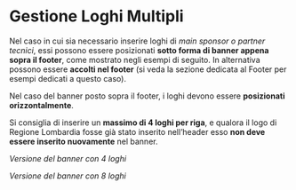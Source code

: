 
<Meta of={GestioneLoghiMultipliStories} />

# Gestione Loghi Multipli

Nel caso in cui sia necessario inserire loghi di _main sponsor o partner tecnici_, essi possono essere posizionati **sotto forma di banner appena sopra il footer**, come mostrato negli esempi di seguito.
In alternativa possono essere **accolti nel footer** (si veda la sezione dedicata al Footer per esempi dedicati a questo caso).

Nel caso del banner posto sopra il footer, i loghi devono essere **posizionati orizzontalmente**.

Si consiglia di inserire un **massimo di 4 loghi per riga**, e qualora il logo di Regione Lombardia fosse già stato inserito nell’header esso **non deve essere inserito nuovamente** nel banner.

_Versione del banner con 4 loghi_
<Canvas of={GestioneLoghiMultipliStories.GestioneLoghiMultipli} />

_Versione del banner con 8 loghi_
<Canvas of={GestioneLoghiMultipliStories.VersioneOttoLoghi} />
